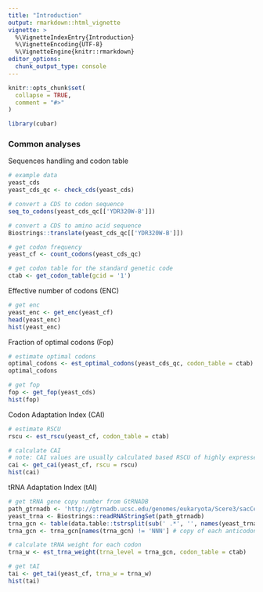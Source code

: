 ```yaml
---
title: "Introduction"
output: rmarkdown::html_vignette
vignette: >
  %\VignetteIndexEntry{Introduction}
  %\VignetteEncoding{UTF-8}
  %\VignetteEngine{knitr::rmarkdown}
editor_options: 
  chunk_output_type: console
---
```


```r
knitr::opts_chunk$set(
  collapse = TRUE,
  comment = "#>"
)
```

```r
library(cubar)
```

### Common analyses
Sequences handling and codon table
```r
# example data
yeast_cds
yeast_cds_qc <- check_cds(yeast_cds)

# convert a CDS to codon sequence
seq_to_codons(yeast_cds_qc[['YDR320W-B']])

# convert a CDS to amino acid sequence
Biostrings::translate(yeast_cds_qc[['YDR320W-B']])

# get codon frequency
yeast_cf <- count_codons(yeast_cds_qc)

# get codon table for the standard genetic code
ctab <- get_codon_table(gcid = '1')
```

Effective number of codons (ENC)
```r
# get enc
yeast_enc <- get_enc(yeast_cf)
head(yeast_enc)
hist(yeast_enc)
```

Fraction of optimal codons (Fop)
```r
# estimate optimal codons
optimal_codons <- est_optimal_codons(yeast_cds_qc, codon_table = ctab)
optimal_codons

# get fop
fop <- get_fop(yeast_cds)
hist(fop)
```

Codon Adaptation Index (CAI)
```r
# estimate RSCU
rscu <- est_rscu(yeast_cf, codon_table = ctab)

# calculate CAI
# note: CAI values are usually calculated based RSCU of highly expressed genes.
cai <- get_cai(yeast_cf, rscu = rscu)
hist(cai)
```

tRNA Adaptation Index (tAI)
```r
# get tRNA gene copy number from GtRNADB
path_gtrnadb <- 'http://gtrnadb.ucsc.edu/genomes/eukaryota/Scere3/sacCer3-mature-tRNAs.fa'
yeast_trna <- Biostrings::readRNAStringSet(path_gtrnadb)
trna_gcn <- table(data.table::tstrsplit(sub(' .*', '', names(yeast_trna)), '-')[[3]])
trna_gcn <- trna_gcn[names(trna_gcn) != 'NNN'] # copy of each anticodon

# calculate tRNA weight for each codon
trna_w <- est_trna_weight(trna_level = trna_gcn, codon_table = ctab)

# get tAI
tai <- get_tai(yeast_cf, trna_w = trna_w)
hist(tai)
```
